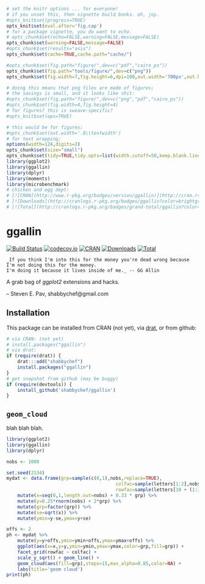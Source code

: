 ```r
# set the knitr options ... for everyone!
# if you unset this, then vignette build bonks. oh, joy.
#opts_knit$set(progress=TRUE)
opts_knit$set(eval.after='fig.cap')
# for a package vignette, you do want to echo.
# opts_chunk$set(echo=FALSE,warning=FALSE,message=FALSE)
opts_chunk$set(warning=FALSE,message=FALSE)
#opts_chunk$set(results="asis")
opts_chunk$set(cache=TRUE,cache.path="cache/")

#opts_chunk$set(fig.path="figure/",dev=c("pdf","cairo_ps"))
opts_chunk$set(fig.path="tools/figure/",dev=c("png"))
opts_chunk$set(fig.width=7,fig.height=6,dpi=100,out.width='700px',out.height='600px')

# doing this means that png files are made of figures;
# the savings is small, and it looks like shit:
#opts_chunk$set(fig.path="figure/",dev=c("png","pdf","cairo_ps"))
#opts_chunk$set(fig.width=4,fig.height=4)
# for figures? this is sweave-specific?
#opts_knit$set(eps=TRUE)

# this would be for figures:
#opts_chunk$set(out.width='.8\\textwidth')
# for text wrapping:
options(width=124,digits=2)
opts_chunk$set(size="small")
opts_chunk$set(tidy=TRUE,tidy.opts=list(width.cutoff=50,keep.blank.line=TRUE))
library(ggplot2)
library(ggallin)
library(dplyr)
library(moments)
library(microbenchmark)
# chicken and egg dept:
# [![CRAN](http://www.r-pkg.org/badges/version/ggallin)](http://cran.rstudio.com/package=ggallin) 
# [![Downloads](http://cranlogs.r-pkg.org/badges/ggallin?color=brightgreen)](http://www.r-pkg.org/pkg/ggallin)
# [![Total](http://cranlogs.r-pkg.org/badges/grand-total/ggallin?color=brightgreen)](http://www.r-pkg.org/pkg/ggallin)
```

# ggallin

[![Build Status](https://travis-ci.org/shabbychef/ggallin.png)](https://travis-ci.org/shabbychef/ggallin)
[![codecov.io](http://codecov.io/github/shabbychef/ggallin/coverage.svg?branch=master)](http://codecov.io/github/shabbychef/ggallin?branch=master)
[![CRAN](http://www.r-pkg.org/badges/version/ggallin)](https://cran.r-project.org/package=ggallin)
[![Downloads](http://cranlogs.r-pkg.org/badges/ggallin?color=green)](http://www.r-pkg.org/pkg/ggallin)
[![Total](http://cranlogs.r-pkg.org/badges/grand-total/ggallin?color=green)](http://www.r-pkg.org/pkg/ggallin)

	_If you think I'm into this for the money you're dead wrong because I'm not doing this for the money. 
	I'm doing it because it lives inside of me._ -- GG Allin

A grab bag of _ggplot2_ extensions and hacks.

-- Steven E. Pav, shabbychef@gmail.com

## Installation

This package can be installed 
from CRAN (not yet), 
via [drat](https://github.com/eddelbuettel/drat "drat"), or
from github:

```r
# via CRAN: (not yet)
# install.packages("ggallin")
# via drat:
if (require(drat)) {
    drat:::add("shabbychef")
    install.packages("ggallin")
}
# get snapshot from github (may be buggy)
if (require(devtools)) {
	install_github('shabbychef/ggallin')
}
```

## `geom_cloud`

blah blah blah.

```r
library(ggplot2)
library(ggallin)
library(dplyr)

nobs <- 1000

set.seed(2134)
mydat <- data.frame(grp=sample(c(0,1),nobs,replace=TRUE),
										colfac=sample(letters[1:2],nobs,replace=TRUE),
										rowfac=sample(letters[10 + (1:3)],nobs,replace=TRUE)) %>%
	mutate(x=seq(0,1,length.out=nobs) + 0.33 * grp) %>%
	mutate(y=0.25*rnorm(nobs) + 2*grp) %>%
	mutate(grp=factor(grp)) %>%
	mutate(se=sqrt(x)) %>%
	mutate(ymin=y-se,ymax=y+se)

offs <- 2
ph <- mydat %>%
	mutate(y=y+offs,ymin=ymin+offs,ymax=ymax+offs) %>%
	ggplot(aes(x=x,y=y,ymin=ymin,ymax=ymax,color=grp,fill=grp)) + 
	facet_grid(rowfac ~ colfac) +
	scale_y_sqrt() + geom_line() + 
	geom_cloud(aes(fill=grp),steps=15,max_alpha=0.85,color=NA) +   
	labs(title='geom cloud')
print(ph)
```

